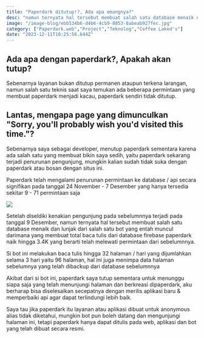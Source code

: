 ```yaml
---
title: "Paperdark ditutup!?, Ada apa emangnya?"
desc: "namun ternyata hal tersebut membuat salah satu database menaik dan lunjak dari salah satu bot yang entah muncul darimana yang membuat total baca tulis dari database firebase paperdark naik hingga 3.4K"
image: "/image-blog/ebb534b6-d4b6-4cb9-8853-8abeab927fec.jpg"
category: ["Paperdark.web","Project","Teknolog","Coffee Laked's"]
date: "2023-12-11T10:25:56.644Z"
---
```


## Ada apa dengan paperdark?, Apakah akan tutup?

Sebenarnya layanan bukan ditutup permanen ataupun terkena larangan, namun salah satu teknis saat saya temukan ada beberapa permintaan yang membuat paperdark menjadi kacau, paperdark sendiri tidak ditutup.

## Lantas, mengapa page yang dimunculkan "Sorry, you'll probably wish you'd visited this time."?

Sebenarnya saya sebagai developer, menutup paperdark sementara karena ada salah satu yang membuat bikin saya sedih, yaitu paperdark sekarang terjadi penurunan pengunjung, mungkin kalian sudah tidak suka dengan paperdark atau bosan dengan situs ini.

Paperdark telah mengalami penurunan permintaan ke database / api secara signifikan pada tanggal 24 November - 7 Desember yang hanya tersedia sekitar 9 - 71 permintaan saja

![](/image-blog/504ca5fd-a08b-46f1-8a7e-eeece9286666.jpg)

Setelah diseldiki kenakian pengunjung pada sebelumnnya terjadi pada tanggal 9 Desember, namun ternyata hal tersebut membuat salah satu database menaik dan lunjak dari salah satu bot yang entah muncul darimana yang membuat total baca tulis dari database firebase paperdark naik hingga 3.4K yang berarti telah melewati permintaan dari sebelumnnya.

Si bot ini melakukan baca tulis hingga 32 halaman / hari yang dijumlahkan selama 3 hari yaitu 96 halaman, hal ini juga menimpa data halaman sebelumnya yang telah dibackup dari database sebelumnnya

Akibat dari si bot ini, paperdark saya tutup sementara untuk menunggu siapa saja yang telah menunjungi halaman dan berkreasi dipaperdark, aku berharap bisa diselesaikan secepatnya dengan merilis aplikasi baru & memperbaiki api agar dapat terlindungi lebih baik.

Saya tau jika paperdark itu layanan atau aplikasi dibuat untuk anonymous alias tidak diketahui, mungkin bot pun boleh datang dan mengunjungi halaman ini, tetapi paperdark hanya dapat ditulis pada web, aplikasi dan bot yang telah dibuat secara resmi.